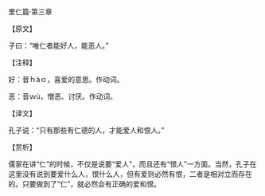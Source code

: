 

里仁篇·第三章

【原文】

子曰：“唯仁者能好人，能恶人。”

【注释】

好：音ｈàｏ，喜爱的意思。作动词。

恶：音ｗù，憎恶、讨厌。作动词。

【译文】

孔子说：“只有那些有仁德的人，才能爱人和恨人。”

【赏析】

儒家在讲“仁”的时候，不仅是说要“爱人”，而且还有“恨人”一方面。当然，孔子在这里没有说到要爱什么人，恨什么人，但有爱则必然有恨，二者是相对立而存在的。只要做到了“仁”，就必然会有正确的爱和恨。

